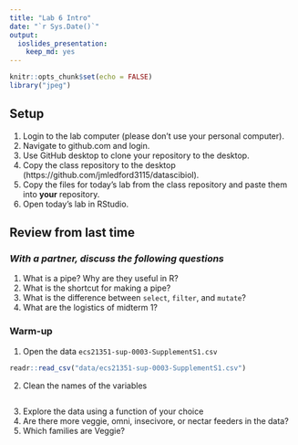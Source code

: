 ```yaml
---
title: "Lab 6 Intro"
date: "`r Sys.Date()`"
output: 
  ioslides_presentation: 
    keep_md: yes
---
```


```r
knitr::opts_chunk$set(echo = FALSE)
library("jpeg")
```

## Setup
1. Login to the lab computer (please don't use your personal computer).  
2. Navigate to github.com and login.   
2. Use GitHub desktop to clone your repository to the desktop.   
5. Copy the class repository to the desktop (https://github.com/jmledford3115/datascibiol).  
6. Copy the files for today's lab from the class repository and paste them into **your** repository.  
7. Open today's lab in RStudio.  

## Review from last time
### *With a partner, discuss the following questions*
1. What is a pipe? Why are they useful in R?
2. What is the shortcut for making a pipe?
3. What is the difference between `select`, `filter`, and `mutate`?
4. What are the logistics of midterm 1?

### Warm-up
1. Open the data `ecs21351-sup-0003-SupplementS1.csv`
```r
readr::read_csv("data/ecs21351-sup-0003-SupplementS1.csv")
```

2. Clean the names of the variables
```r

```

3. Explore the data using a function of your choice
4. Are there more veggie, omni, insecivore, or nectar feeders in the data?
5. Which families are Veggie?